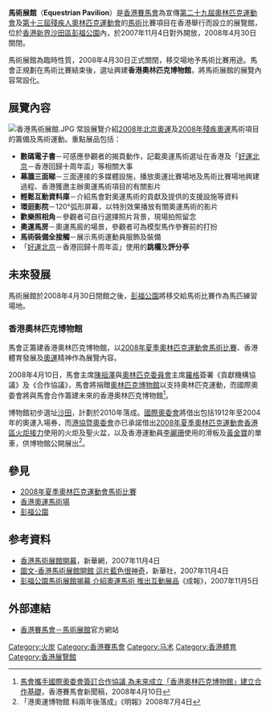 '''馬術展館'''（'''Equestrian Pavilion'''）是[[香港賽馬會|香港賽馬會]]為宣傳[[第二十九屆奧林匹克運動會|第二十九屆奧林匹克運動會]]及[[2008年夏季殘奧會|第十三屆殘疾人奧林匹克運動會]]的[[馬術|馬術]]比賽項目在香港舉行而設立的展覽館，位於[[香港|香港]][[新界|新界]][[沙田區|沙田區]][[彭福公園|彭福公園]]內，於2007年11月4日對外開放，2008年4月30日關閉。

馬術展館為臨時性質，2008年4月30日正式關閉，移交場地予馬術比賽用途。馬會正規劃在馬術比賽結束後，選址興建'''香港奧林匹克博物館'''，將馬術展館的展覽內容常設化。

==展覽內容==
[[File:香港馬術展館.JPG|thumb]]
常設展覽介紹[[2008年夏季奧林匹克運動會|2008年北京奧運]]及[[2008年夏季殘奧會|2008年殘疾奧運]]馬術項目的籌備及馬術運動。重點展品包括：
* '''數碼電子書'''－可感應參觀者的揭頁動作，記載奧運馬術選址在香港及「[[好運北京|好運北京]]－香港回歸十周年盃」等相關大事
* '''幕牆三面睇'''－三面連接的多媒體設施，播放奧運比賽場地及馬術比賽場地興建過程、香港獲邀主辦奧運馬術項目的有關影片
* '''輕鬆互動資料庫'''－介紹馬會對奧運馬術的貢獻及提供的支援設施等資料
* '''環迴影院'''－120°弧形屏幕，以特別效果播放有關奧運馬術的影片
* '''歡樂照相角'''－參觀者可自行選擇照片背景，現場拍照留念
* '''奧運馬房'''－奧運馬廄的場景，參觀者可為模型馬作參賽前的打扮
* '''馬術裝備全接觸'''－展示馬術運動員服飾及裝備
* 「[[好運北京|好運北京]]－香港回歸十周年盃」使用的'''跳欄'''及'''評分亭'''

==未來發展==
馬術展館於2008年4月30日閉館之後，[[彭福公園|彭福公園]]將移交給馬術比賽作為馬匹練習場地。
===香港奧林匹克博物館===
{{wikinews|香港擬建奧林匹克博物館}}
馬會正籌建香港奧林匹克博物館，以[[2008年夏季奧林匹克運動會馬術比賽|2008年夏季奧林匹克運動會馬術比賽]]、香港體育發展及[[奧運|奧運]]精神作為展覽內容。

2008年4月10日，馬會主席[[陳祖澤|陳祖澤]]與[[国际奥林匹克委员会|奧林匹克委員會]]主席[[羅格|羅格]]簽署《貢獻機構協議》及《合作協議》，馬會將捐贈[[奧林匹克博物館|奧林匹克博物館]]以支持奧林匹克運動，而國際奧委會將與馬會合作籌建未來的香港奧林匹克博物館<ref>[http://www.hkjc.org.cn/big5/about/activity_olympic_full.asp?in_file=/chinese/news/news_2008041018654.htm 馬會攜手國際奧委會簽訂合作協議 為未來成立「香港奧林匹克博物館」建立合作基礎]，香港賽馬會新聞稿，2008年4月10日</ref>。

博物館初步選址[[沙田_(香港)|沙田]]，計劃於2010年落成。[[國際奧委會|國際奧委會]]將借出包括1912年至2004年的奧運入場券，而[[港協暨奧委會|港協暨奧委會]]亦已承諾借出[[2008年夏季奧林匹克運動會香港區火炬接力|2008年夏季奧林匹克運動會香港區火炬接力]]使用的火炬及聖火盆，以及香港運動員[[李麗珊|李麗珊]]使用的滑板及[[黃金寶|黃金寶]]的單車，供博物館公開展出<ref>「港奧運博物館 料兩年後落成」《明報》2008年7月4日</ref>。

==參見==
* [[2008年夏季奧林匹克運動會馬術比賽|2008年夏季奧林匹克運動會馬術比賽]]
* [[香港奧運馬術場|香港奧運馬術場]]
* [[彭福公園|彭福公園]]

==参考資料==
<div class="references-small">
<references />
</div>
<span style="font-size:smaller;">
* [http://news.xinhuanet.com/sports/2007-11/04/content_7010123.htm 香港馬術展館開幕]{{dead link|date=2018年5月 |bot=InternetArchiveBot |fix-attempted=yes }}，新華網，2007年11月4日
* [http://chinanews.sina.com/sports/2007/1104/18482357063.html 圖文-香港馬術展館開館 這片藍色很神奇]{{dead link|date=2018年5月 |bot=InternetArchiveBot |fix-attempted=yes }}，新華社，2007年11月4日
* [https://web.archive.org/web/20080216081107/http://www.singpao.com/20071105/local/942524.html 彭福公園馬術展館揭幕 介紹奧運馬術 推出互動展品]《成報》，2007年11月5日
</span>

==外部連結==
<span style="font-size:smaller;">
* [http://www.hkjc.org.cn/big5/hk/gallery.asp 香港賽馬會－馬術展館]官方網站
</span>

[[Category:火炭|Category:火炭]]
[[Category:香港賽馬會|Category:香港賽馬會]]
[[Category:马术|Category:马术]]
[[Category:香港體育|Category:香港體育]]
[[Category:香港展覽館|Category:香港展覽館]]